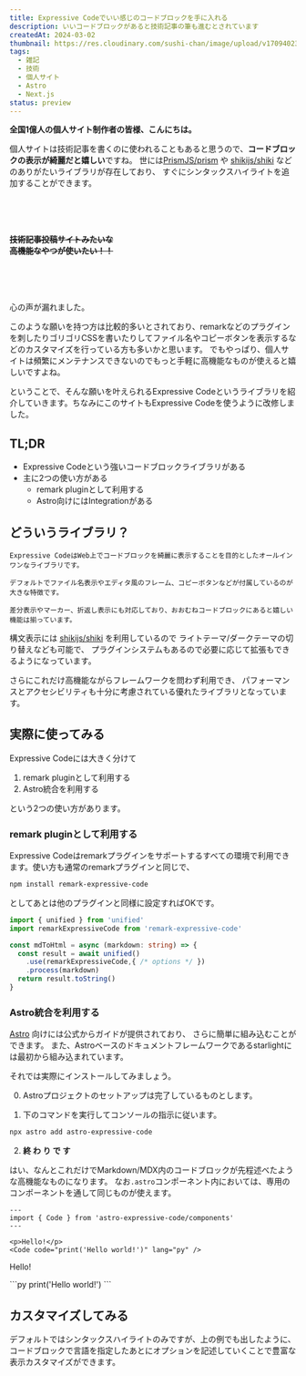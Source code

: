```yaml
---
title: Expressive Codeでいい感じのコードブロックを手に入れる
description: いいコードブロックがあると技術記事の筆も進むとされています
createdAt: 2024-03-02
thumbnail: https://res.cloudinary.com/sushi-chan/image/upload/v1709402389/tech/expressive-code-is-amazing/dokyu_qb6kwk.png
tags:
  - 雑記
  - 技術
  - 個人サイト
  - Astro
  - Next.js
status: preview
---
```


**全国1億人の個人サイト制作者の皆様、こんにちは。**

個人サイトは技術記事を書くのに使われることもあると思うので、**コードブロックの表示が綺麗だと嬉しい**ですね。
世には[PrismJS/prism](https://github.com/PrismJS/prism) や [shikijs/shiki](https://github.com/shikijs/shiki) などのありがたいライブラリが存在しており、
すぐにシンタックスハイライトを追加することができます。

<br /><br /><br />

<TextCard>**~~技術記事投稿サイトみたいな<br />高機能なやつが使いたい！！~~**</TextCard>

<br /><br /><br />

心の声が漏れました。

このような願いを持つ方は比較的多いとされており、remarkなどのプラグインを刺したりゴリゴリCSSを書いたりしてファイル名やコピーボタンを表示するなどのカスタマイズを行っている方も多いかと思います。
でもやっぱり、個人サイトは頻繁にメンテナンスできないのでもっと手軽に高機能なものが使えると嬉しいですよね。

<div class="divider"></div>

ということで、そんな願いを叶えられるExpressive Codeというライブラリを紹介していきます。ちなみにこのサイトもExpressive Codeを使うように改修しました。

<UrlCard url="https://github.com/expressive-code/expressive-code" />


## TL;DR
- Expressive Codeという強いコードブロックライブラリがある
- 主に2つの使い方がある
  - remark pluginとして利用する
  - Astro向けにはIntegrationがある

## どういうライブラリ？

```plaintext title="introduction.txt" wrap
Expressive CodeはWeb上でコードブロックを綺麗に表示することを目的としたオールインワンなライブラリです。

デフォルトでファイル名表示やエディタ風のフレーム、コピーボタンなどが付属しているのが大きな特徴です。

差分表示やマーカー、折返し表示にも対応しており、おおむねコードブロックにあると嬉しい機能は揃っています。
```
構文表示には [shikijs/shiki](https://github.com/shikijs/shiki) を利用しているので
ライトテーマ/ダークテーマの切り替えなども可能で、
プラグインシステムもあるので必要に応じて拡張もできるようになっています。

さらにこれだけ高機能ながらフレームワークを問わず利用でき、
パフォーマンスとアクセシビリティも十分に考慮されている優れたライブラリとなっています。

## 実際に使ってみる

Expressive Codeには大きく分けて

1. remark pluginとして利用する
2. Astro統合を利用する

という2つの使い方があります。

### remark pluginとして利用する

Expressive Codeはremarkプラグインをサポートするすべての環境で利用できます。使い方も通常のremarkプラグインと同じで、

```bash
npm install remark-expressive-code
```

としてあとは他のプラグインと同様に設定すればOKです。

```ts title="example.ts"
import { unified } from 'unified'
import remarkExpressiveCode from 'remark-expressive-code'

const mdToHtml = async (markdown: string) => {
  const result = await unified()
    .use(remarkExpressiveCode,{ /* options */ })
    .process(markdown)
  return result.toString()
}
```

### Astro統合を利用する

[Astro](https://astro.build/) 向けには公式からガイドが提供されており、
さらに簡単に組み込むことができます。
また、Astroベースのドキュメントフレームワークであるstarlightには最初から組み込まれています。

<UrlCard caption="このドキュメントもstarlight製です" url="https://expressive-code.com/installation/#astro" />


それでは実際にインストールしてみましょう。

0. Astroプロジェクトのセットアップは完了しているものとします。

1. 下のコマンドを実行してコンソールの指示に従います。

```bash
npx astro add astro-expressive-code
```

2. **終 わ り で す**

はい、なんとこれだけでMarkdown/MDX内のコードブロックが先程述べたような高機能なものになります。
なお`.astro`コンポーネント内においては、専用のコンポーネントを通して同じものが使えます。

<div class="divider"></div>

```astro title="example.astro"
---
import { Code } from 'astro-expressive-code/components'
---

<p>Hello!</p>
<Code code="print('Hello world!')" lang="py" />
```

<p>Hello!</p>
```py
print('Hello world!')
```
<div class="divider"></div>


## カスタマイズしてみる

デフォルトではシンタックスハイライトのみですが、上の例でも出したように、
コードブロックで言語を指定したあとにオプションを記述していくことで豊富な表示カスタマイズができます。
